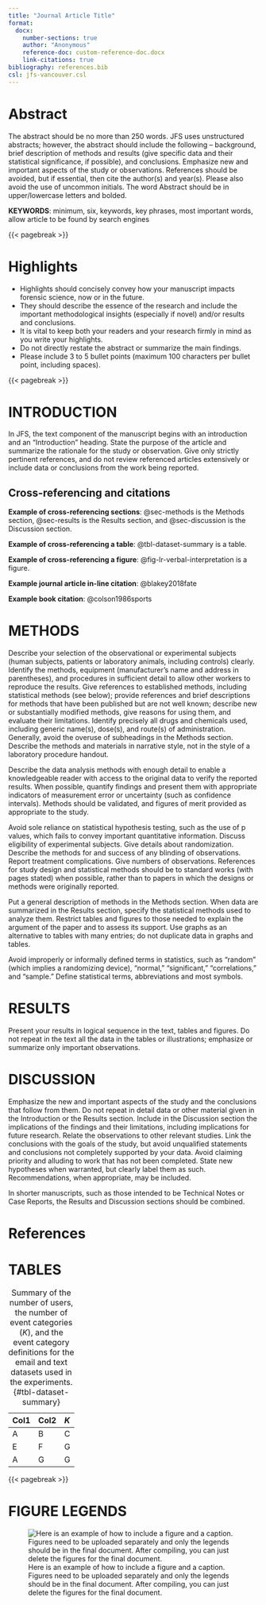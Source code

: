 ```yaml
---
title: "Journal Article Title"
format: 
  docx:
    number-sections: true
    author: "Anonymous"
    reference-doc: custom-reference-doc.docx
    link-citations: true
bibliography: references.bib
csl: jfs-vancouver.csl
---
```


# Abstract {.unnumbered}

The abstract should be no more than 250 words. JFS uses unstructured abstracts; however, the abstract should include the following – background, brief description of methods and results (give specific data and their statistical significance, if possible), and conclusions. Emphasize new and important aspects of the study or observations. References should be avoided, but if essential, then cite the author(s) and year(s). Please also avoid the use of uncommon initials. The word Abstract should be in upper/lowercase letters and bolded.

**KEYWORDS**: minimum, six, keywords, key phrases, most important words, allow article to be found by search engines

{{< pagebreak >}} 

# Highlights {.unnumbered}

* Highlights should concisely convey how your manuscript impacts forensic science, now or in the future. 
* They should describe the essence of the research and include the important methodological insights (especially if novel) and/or results and conclusions.
* It is vital to keep both your readers and your research firmly in mind as you write your highlights. 
* Do not directly restate the abstract or summarize the main findings.
* Please include 3 to 5 bullet points (maximum 100 characters per bullet point, including spaces).

{{< pagebreak >}}

# INTRODUCTION {#sec-introduction}

In JFS, the text component of the manuscript begins with an introduction and an "Introduction" heading. State the purpose of the article and summarize the rationale for the study or observation. Give only strictly pertinent references, and do not review referenced articles extensively or include data or conclusions from the work being reported.

## Cross-referencing and citations

**Example of cross-referencing sections**: @sec-methods is the Methods section, @sec-results is the Results section, and @sec-discussion is the Discussion section.

**Example of cross-referencing a table**: @tbl-dataset-summary is a table.

**Example of cross-referencing a figure**: @fig-lr-verbal-interpretation is a figure.

**Example journal article in-line citation**: @blakey2018fate

**Example book citation**: @colson1986sports

# METHODS {#sec-methods}

Describe your selection of the observational or experimental subjects (human subjects, patients or laboratory animals, including controls) clearly. Identify the methods, equipment (manufacturer's name and address in parentheses), and procedures in sufficient detail to allow other workers to reproduce the results. Give references to established methods, including statistical methods (see below); provide references and brief descriptions for methods that have been published but are not well known; describe new or substantially modified methods, give reasons for using them, and evaluate their limitations. Identify precisely all drugs and chemicals used, including generic name(s), dose(s), and route(s) of administration. Generally, avoid the overuse of subheadings in the Methods section. Describe the methods and materials in narrative style, not in the style of a laboratory procedure handout.

Describe the data analysis methods with enough detail to enable a knowledgeable reader with access to the original data to verify the reported results. When possible, quantify findings and present them with appropriate indicators of measurement error or uncertainty (such as confidence intervals).  Methods should be validated, and figures of merit provided as appropriate to the study.

Avoid sole reliance on statistical hypothesis testing, such as the use of p values, which fails to convey important quantitative information. Discuss eligibility of experimental subjects. Give details about randomization. Describe the methods for and success of any blinding of observations. Report treatment complications. Give numbers of observations. References for study design and statistical methods should be to standard works (with pages stated) when possible, rather than to papers in which the designs or methods were originally reported.

Put a general description of methods in the Methods section. When data are summarized in the Results section, specify the statistical methods used to analyze them. Restrict tables and figures to those needed to explain the argument of the paper and to assess its support. Use graphs as an alternative to tables with many entries; do not duplicate data in graphs and tables.

Avoid improperly or informally defined terms in statistics, such as "random" (which implies a randomizing device), "normal," "significant," "correlations," and "sample." Define statistical terms, abbreviations and most symbols.

# RESULTS {#sec-results}

Present your results in logical sequence in the text, tables and figures. Do not repeat in the text all the data in the tables or illustrations; emphasize or summarize only important observations.

# DISCUSSION {#sec-discussion}

Emphasize the new and important aspects of the study and the conclusions that follow from them. Do not repeat in detail data or other material given in the Introduction or the Results section. Include in the Discussion section the implications of the findings and their limitations, including implications for future research. Relate the observations to other relevant studies. Link the conclusions with the goals of the study, but avoid unqualified statements and conclusions not completely supported by your data. Avoid claiming priority and alluding to work that has not been completed. State new hypotheses when warranted, but clearly label them as such. Recommendations, when appropriate, may be included.

In shorter manuscripts, such as those intended to be Technical Notes or Case Reports, the Results and Discussion sections should be combined.


# References {.unnumbered}

::: {#refs}
:::

# TABLES {.unnumbered}

|Col1 | Col2 | $K$ |
|------|------|------|
| A    | B    | C    |
| E    | F    | G    |
| A    | G    | G    |
: Summary of the number of users, the number of event categories ($K$), and the event category definitions for the email and text datasets used in the experiments. {#tbl-dataset-summary}


{{< pagebreak >}}


# FIGURE LEGENDS {.unnumbered}

![Here is an example of how to include a figure and a caption. Figures need to be uploaded separately and only the legends should be in the final document. After compiling, you can just delete the figures for the final document.](figures/lr-verbal-interpretation.png){#fig-lr-verbal-interpretation}


